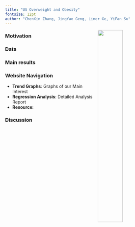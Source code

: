 ```yaml
---
title: "US Overweight and Obesity"
fontsize: 12pt
author: "ChenXin Zhang, JingYao Geng, Liner Ge, YiFan Su"
---
```


<img src = "http://webmd.cn/en/wp-content/uploads/2016/08/Obesity_China_cloud.jpg" style = "width:40%; float:right; padding-left:5px; padding-bottom:200px">



### Motivation



### Data



### Main results



### Website Navigation
- **Trend Graphs**: Graphs of our Main Interest
- **Regression Analysis**: Detailed Analysis Report
- **Resource**: 


### Discussion
